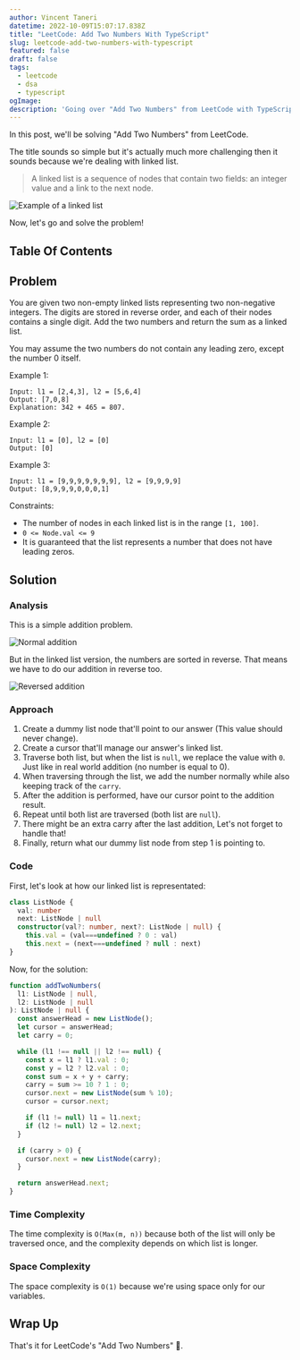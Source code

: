 ```yaml
---
author: Vincent Taneri
datetime: 2022-10-09T15:07:17.838Z
title: "LeetCode: Add Two Numbers With TypeScript"
slug: leetcode-add-two-numbers-with-typescript
featured: false
draft: false
tags:
  - leetcode
  - dsa
  - typescript
ogImage:
description: 'Going over "Add Two Numbers" from LeetCode with TypeScript.'
---
```



In this post, we'll be solving "Add Two Numbers" from LeetCode.

The title sounds so simple but it's actually much more challenging then it sounds because we're dealing with linked list.

> A linked list is a sequence of nodes that contain two fields: an integer value and a link to the next node.

<img src={LinkedListImg} alt="Example of a linked list" />

Now, let's go and solve the problem!

## Table Of Contents

## Problem

You are given two non-empty linked lists representing two non-negative integers. The digits are stored in reverse order, and each of their nodes contains a single digit. Add the two numbers and return the sum as a linked list.

You may assume the two numbers do not contain any leading zero, except the number 0 itself.

Example 1:

```
Input: l1 = [2,4,3], l2 = [5,6,4]
Output: [7,0,8]
Explanation: 342 + 465 = 807.
```

Example 2:

```
Input: l1 = [0], l2 = [0]
Output: [0]
```

Example 3:

```
Input: l1 = [9,9,9,9,9,9,9], l2 = [9,9,9,9]
Output: [8,9,9,9,0,0,0,1]
```

Constraints:

- The number of nodes in each linked list is in the range `[1, 100]`.
- `0 <= Node.val <= 9`
- It is guaranteed that the list represents a number that does not have leading zeros.

## Solution

### Analysis

This is a simple addition problem.

<img src={NormalAdditionImg} alt="Normal addition" />

But in the linked list version, the numbers are sorted in reverse. That means we have to do our addition in reverse too.

<img src={ReversedAdditionImg} alt="Reversed addition" />

### Approach

1. Create a dummy list node that'll point to our answer (This value should never change).
2. Create a cursor that'll manage our answer's linked list.
3. Traverse both list, but when the list is `null`, we replace the value with `0`. Just like in real world addition (no number is equal to 0).
4. When traversing through the list, we add the number normally while also keeping track of the `carry`.
5. After the addition is performed, have our cursor point to the addition result.
6. Repeat until both list are traversed (both list are `null`).
7. There might be an extra carry after the last addition, Let's not forget to handle that!
8. Finally, return what our dummy list node from step 1 is pointing to.

### Code

First, let's look at how our linked list is representated:

```ts
class ListNode {
  val: number
  next: ListNode | null
  constructor(val?: number, next?: ListNode | null) {
    this.val = (val===undefined ? 0 : val)
    this.next = (next===undefined ? null : next)
}
```

Now, for the solution:

```ts
function addTwoNumbers(
  l1: ListNode | null,
  l2: ListNode | null
): ListNode | null {
  const answerHead = new ListNode();
  let cursor = answerHead;
  let carry = 0;

  while (l1 !== null || l2 !== null) {
    const x = l1 ? l1.val : 0;
    const y = l2 ? l2.val : 0;
    const sum = x + y + carry;
    carry = sum >= 10 ? 1 : 0;
    cursor.next = new ListNode(sum % 10);
    cursor = cursor.next;

    if (l1 != null) l1 = l1.next;
    if (l2 != null) l2 = l2.next;
  }

  if (carry > 0) {
    cursor.next = new ListNode(carry);
  }

  return answerHead.next;
}
```

### Time Complexity

The time complexity is `O(Max(m, n))` because both of the list will only be traversed once, and the complexity depends on which list is longer.

### Space Complexity

The space complexity is `O(1)` because we're using space only for our variables.

## Wrap Up

That's it for LeetCode's "Add Two Numbers" :tada:.
